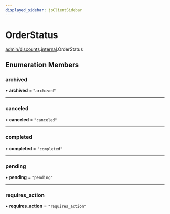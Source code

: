 ```yaml
---
displayed_sidebar: jsClientSidebar
---
```



# OrderStatus

[admin/discounts](../../modules/admin_discounts.mdx).[internal](../../admin_discounts/modules/admin_discounts.internal.mdx).OrderStatus

## Enumeration Members

### archived

• **archived** = ``"archived"``

___

### canceled

• **canceled** = ``"canceled"``

___

### completed

• **completed** = ``"completed"``

___

### pending

• **pending** = ``"pending"``

___

### requires\_action

• **requires\_action** = ``"requires_action"``
